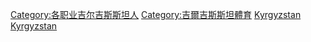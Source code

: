 [[Category:各职业吉尔吉斯斯坦人|Category:各职业吉尔吉斯斯坦人]]
[[Category:吉爾吉斯斯坦體育|Category:吉爾吉斯斯坦體育]]
[[Category:各国运动员|Kyrgyzstan]]
[[Category:亚洲运动员|Kyrgyzstan]]